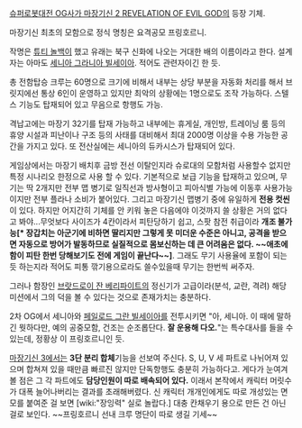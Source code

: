 [[슈퍼로봇대전 OG사가 마장기신 2 REVELATION OF EVIL GOD]]의 등장 기체.

마장기신 최초의 모함으로 정식 명칭은 요격공모 프링호르니.

작명은 [[튜티 놀백]]이 했고 유래는 북구 신화에 나오는 거대한 배의 이름이라고 한다. 설계자는 아마도 [[세니아 그라니아 빌세이아]]. 적어도 관련자이긴 한 듯.

총 전함탑승 크루는 60명으로 크기에 비해서 내부는 상당 부분을 자동화 처리를 해서 브릿지에선 통상 6인이 운영하고 있지만 최악의 상황에는 1명으로도 조작 가능하다. 스텔스 기능도 탑재되어 있고 무음으로 항행도 가능. 

격납고에는 마장기 32기를 탑재 가능하고 내부에는 휴게실, 개인방, 트레이닝 룸 등의 휴양 시설과 피난이나 구조 등의 사태를 대비해서 최대 2000명 이상을 수용 가능한 공간을 가지고 있다. 또 전산실에는 세니아의 듀카시스가 탑재되어 있다.

게임상에서는 마장기 배치후 금방 전선 이탈인지라 슈로대의 모함처럼 사용할수 없지만 특정 시나리오 한정으로 사용 할 수 있다. 기본적으로 보급 기능을 탑재하고 있으며, 무기는 딱 2개지만 전부 맵 병기로 일직선과 방사형이고 피아식별 가능에 이동후 사용가능이지만 전부 플라나 소비가 붙어있다. 그리고 마장기신 맵병기 중에 유일하게 '''전용 컷씬'''이 있다. 하지만 어지간히 기체를 안 키워 놓은 다음에야 이것까지 쓸 상황은 거의 없다고 봐야...무엇보다 사이즈가 4칸이라서 피탄당하기 쉽고, 스팟 참전 취급이라 '''개조 불가능[* 장갑치는 아군기에 비하면 딸리지만 그렇게 못 미더운 수준은 아니고, 공격을 받으면 자동으로 방어가 발동하므로 실질적으로 몸보신하는 데 큰 어려움은 없다. ~~애초에 함이 피탄 한번 당해보기도 전에 게임이 끝난다~~]'''. 그래도 무기 사용율에 포함이 되는듯 하는지라 적어도 피통 깎기용으로라도 쓸수있을때 무기는 한번씩 써주자.

그러나 함장인 [[브랏드로이 잔 베리파이트]]의 정신기가 고급이라(분석, 교란, 격려) 해당 미션에서 그의 덕을 볼 수 있다는 것으로 존재가치는 충분하다.

2차 OG에서 세니아와 [[페일로드 그란 빌세이아]]를 전투시키면 "아, 세니아. 이 때에 말하긴 뭣하다만, 예의 공중모함, 건조는 순조롭단다. '''잘 운용해 다오.'''"는 특수대사를 들을 수 있는데, 정황상 이 프링호르니인 듯.

[[마장기신 3]]에서는 '''3단 분리 합체'''기능을 선보여 주신다. S, U, V 세 파트로 나뉘어져 있으며 합쳐져 있을 때만큼 빠르진 않지만 단독항행도 충분히 가능하다고. 게다가 눈여겨볼 점은 그 각 파트에도 '''담당인원이 따로 배속되어 있다.''' 이래서 본작에서 캐릭터 머릿수가 대폭 늘어나버리는 결과를 초래해버렸다. 신 캐릭터 개개인에게도 따로 개성있는 면모를 붙여준 걸 보면 [wiki:"장잉력" 실로 놀랍다.] 대충 칸채우기 용으로 만든 건 아닌 걸로 보인다. ~~프링호르니 선내 크루 명단이 따로 생길 기세~~
